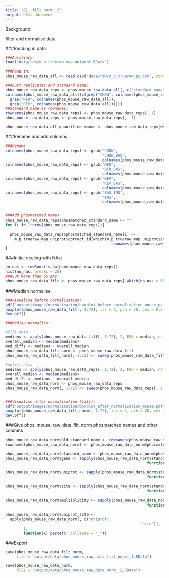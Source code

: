 ---
title: "01__filt_norm__2"
output: html_document
---


Background:

filter and normalise data




###Reading in data
```{r}
###Auxiliary
load("data/raw/m_p_trueraw_map_uniprot.RData")

###Read in:
phos_mouse_raw_data_all <- read.csv("data/raw/m_p_trueraw_py.csv", stringsAsFactors = FALSE)[, -1]

###Just replicates and standard name:
phos_mouse_raw_data_reps <- phos_mouse_raw_data_all[, c("standard_name",
colnames(phos_mouse_raw_data_all)[c(grep("CHOW", colnames(phos_mouse_raw_data_all)),
  grep("HFD", colnames(phos_mouse_raw_data_all)),
  grep("REV", colnames(phos_mouse_raw_data_all)))])]
##Standard name as rownames:
rownames(phos_mouse_raw_data_reps) <- phos_mouse_raw_data_reps[, 1]
phos_mouse_raw_data_reps <- phos_mouse_raw_data_reps[, -1]

phos_mouse_raw_data_all_quantified_mouse <- phos_mouse_raw_data_reps[which(rowSums(is.na(phos_mouse_raw_data_reps[, 1:72])) < 72), ]
```

###Rename and add columns
```{r}
###Rename
colnames(phos_mouse_raw_data_reps) <- gsub("CHOW",
                                           "CHOW_BAS",
                                           colnames(phos_mouse_raw_data_reps))
colnames(phos_mouse_raw_data_reps) <- gsub("HFD",
                                           "HFD_BAS",
                                           colnames(phos_mouse_raw_data_reps))
colnames(phos_mouse_raw_data_reps) <- gsub("REV",
                                           "REV_BAS",
                                           colnames(phos_mouse_raw_data_reps))
colnames(phos_mouse_raw_data_reps) <- gsub("BAS_INS",
                                           "INS",
                                           colnames(phos_mouse_raw_data_reps))


###Add phosmatched names
phos_mouse_raw_data_reps$phosmatched_standard_name <- ""
for (i in 1:nrow(phos_mouse_raw_data_reps)){
  
  phos_mouse_raw_data_reps$phosmatched_standard_name[i] <-
    m_p_trueraw_map_uniprot$correct_id[which(m_p_trueraw_map_uniprot$standard_name ==
                                               rownames(phos_mouse_raw_data_reps)[i])]
}
```


###Initial dealing with NAs:
```{r}
no_nas <- rowSums(is.na(phos_mouse_raw_data_reps))
hist(no_nas, breaks = 20)
###Cut more than 65 NAs:
phos_mouse_raw_data_filt <- phos_mouse_raw_data_reps[-which(no_nas > 65),]
```

###Median normalise:
```{r}
###Visualise before normalisation:
pdf("output/images/normalisation/boxplot_before_normalisation_mouse.pdf")
boxplot(phos_mouse_raw_data_filt[, 1:72], las = 2, pch = 20, cex = 0.5)
dev.off()

###Median-normalise:

#filt data
medians <- apply(phos_mouse_raw_data_filt[, 1:72], 2, FUN = median, na.rm = TRUE)
overall_median <- median(medians)
med_diffs <- medians - overall_median
phos_mouse_raw_data_filt_norm <- phos_mouse_raw_data_filt
phos_mouse_raw_data_filt_norm[, 1:72] <- sweep(phos_mouse_raw_data_filt[, 1:72], 2, med_diffs, FUN = "-")

#unfilt data
medians <- apply(phos_mouse_raw_data_reps[, 1:72], 2, FUN = median, na.rm = TRUE)
overall_median <- median(medians)
med_diffs <- medians - overall_median
phos_mouse_raw_data_norm <- phos_mouse_raw_data_reps
phos_mouse_raw_data_norm[, 1:72] <- sweep(phos_mouse_raw_data_reps[, 1:72], 2, med_diffs, FUN = "-")


###Visualise after normalisation (filt):
pdf("output/images/normalisation/boxplot_after_normalisation_mouse.pdf")
boxplot(phos_mouse_raw_data_filt_norm[, 1:72], las = 2, pch = 20, cex = 0.5)
dev.off()
```

###Give phos_mouse_raw_data_filt_norm phosmatched names and other columns
```{r}
phos_mouse_raw_data_norm$old_standard_name <- rownames(phos_mouse_raw_data_norm)
rownames(phos_mouse_raw_data_norm) <- phos_mouse_raw_data_norm$phosmatched_standard_name

phos_mouse_raw_data_norm$standard_name <- phos_mouse_raw_data_norm$phosmatched_standard_name
phos_mouse_raw_data_norm$gene <- sapply(phos_mouse_raw_data_norm$standard_name,
                                                               function(x) strsplit(x,
                                                                                    "_")[[1]][1])
phos_mouse_raw_data_norm$uniprot <- sapply(phos_mouse_raw_data_norm$standard_name,
                                                               function(x) strsplit(x,
                                                                                    "_")[[1]][2])
phos_mouse_raw_data_norm$site <- sapply(phos_mouse_raw_data_norm$standard_name,
                                                               function(x) strsplit(x,
                                                                                    "_")[[1]][3])
phos_mouse_raw_data_norm$multiplicity <- sapply(phos_mouse_raw_data_norm$standard_name,
                                                               function(x) strsplit(x,
                                                                                    "_")[[1]][4])
phos_mouse_raw_data_norm$uniprot_site <- 
  apply(phos_mouse_raw_data_norm[, c("uniprot",
                                                            "site")],
        1,
        function(x) paste(x, collapse = "_"))
```


###Export
```{r}
save(phos_mouse_raw_data_filt_norm,
     file = "output/data/phos_mouse_raw_data_filt_norm__1.RData")

save(phos_mouse_raw_data_norm,
     file = "output/data/phos_mouse_raw_data_norm__2.RData")
```










































